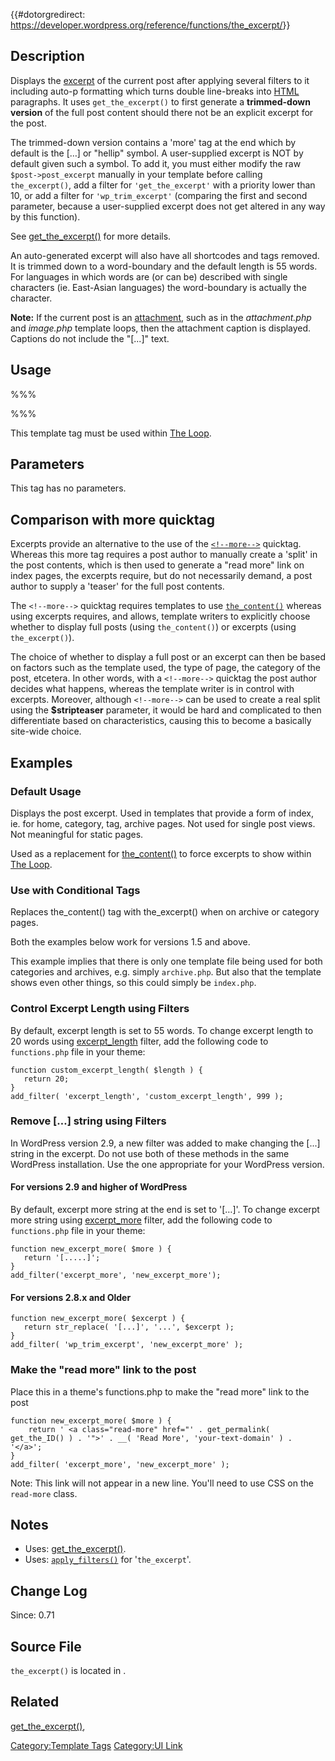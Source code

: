{{#dotorgredirect: https://developer.wordpress.org/reference/functions/the_excerpt/}}
{{Languages|
{{en|Template Tags/the_excerpt}}
{{ja|テンプレートタグ/the_excerpt}}
}}

== Description ==

Displays the [[Excerpt|excerpt]] of the current post after applying several filters to it including auto-p formatting which turns double line-breaks into [[Glossary#HTML|HTML]] paragraphs. It uses <tt>get_the_excerpt()</tt> to first generate a '''trimmed-down version''' of the full post content should there not be an explicit excerpt for the post.

The trimmed-down version contains a 'more' tag at the end which by default is the [&hellip;] or "hellip" symbol. A user-supplied excerpt is NOT by default given such a symbol. To add it, you must either modify the raw <tt>$post->post_excerpt</tt> manually in your template before calling <tt>the_excerpt()</tt>, add a filter for <tt>'get_the_excerpt'</tt> with a priority lower than 10, or add a filter for <tt>'wp_trim_excerpt'</tt> (comparing the first and second parameter, because a user-supplied excerpt does not get altered in any way by this function).

See [[Function Reference/get_the_excerpt|get_the_excerpt()]] for more details.

An auto-generated excerpt will also have all shortcodes and tags removed. It is trimmed down to a word-boundary and the default length is 55 words. For languages in which words are (or can be) described with single characters (ie. East-Asian languages) the word-boundary is actually the character.

'''Note:''' If the current post is an [[Using Image and File Attachments|attachment]], such as in the ''attachment.php'' and ''image.php'' template loops, then the attachment caption is displayed.  Captions do not include the "[...]" text.

== Usage ==

%%% <?php the_excerpt(); ?> %%%

This template tag must be used within [[The Loop]].

== Parameters ==

This tag has no parameters.

== Comparison with more quicktag ==

Excerpts provide an alternative to the use of the [[Customizing the Read More|<tt>&lt;!--more--&gt;</tt>]] quicktag. Whereas this more tag requires a post author to manually create a 'split' in the post contents, which is then used to generate a "read more" link on index pages, the excerpts require, but do not necessarily demand, a post author to supply a 'teaser' for the full post contents.

The <tt>&lt;!--more--&gt;</tt> quicktag requires templates to use [[Template_Tags/the_content|<tt> the_content()</tt>]] whereas using excerpts requires, and allows, template writers to explicitly choose whether to display full posts (using <tt>the_content()</tt>) or excerpts (using <tt>the_excerpt()</tt>).

The choice of whether to display a full post or an excerpt can then be based on factors such as the template used, the type of page, the category of the post, etcetera. In other words, with a <tt>&lt;!--more--&gt;</tt> quicktag the post author decides what happens, whereas the template writer is in control with excerpts. Moreover, although <tt>&lt;!--more--&gt;</tt> can be used to create a real split using the '''$stripteaser''' parameter, it would be hard and complicated to then differentiate based on characteristics, causing this to become a basically site-wide choice.

== Examples ==

=== Default Usage ===

Displays the post excerpt. Used in templates that provide a form of index, ie. for home, category, tag, archive pages. Not used for single post views. Not meaningful for static pages.

Used as a replacement for [[Template_Tags/the_content|the_content()]] to force excerpts to show within [[The Loop]].

 <?php the_excerpt(); ?>

=== Use with Conditional Tags ===

Replaces the_content() tag with the_excerpt() when on archive or category pages.

Both the examples below work for versions 1.5 and above.

 <?php if ( is_category() || is_archive() ) {
 	the_excerpt();
 } else {
 	the_content();
 } ?>

This example implies that there is only one template file being used for both categories and archives, e.g. simply <tt>archive.php</tt>. But also that the template shows even other things, so this could simply be <tt>index.php</tt>.

=== Control Excerpt Length using Filters ===

By default, excerpt length is set to 55 words.  To change excerpt length to 20 words using [[Plugin API/Filter Reference/excerpt length|excerpt_length]] filter, add the following code to <tt>functions.php</tt> file in your theme:

 function custom_excerpt_length( $length ) {
 	return 20;
 }
 add_filter( 'excerpt_length', 'custom_excerpt_length', 999 );

=== Remove [&hellip;] string using Filters ===

In WordPress version 2.9, a new filter was added to make changing the [...] string in the excerpt. Do not use both of these methods in the same WordPress installation. Use the one appropriate for your WordPress version.

==== For versions 2.9 and higher of WordPress ====

By default, excerpt more string at the end is set to '[&hellip;]'. To change excerpt more string using [[Plugin API/Filter Reference/excerpt more|excerpt_more]] filter, add the following code to <tt>functions.php</tt> file in your theme:

 function new_excerpt_more( $more ) {
 	return '[.....]';
 }
 add_filter('excerpt_more', 'new_excerpt_more');

==== For versions 2.8.x and Older ====

 function new_excerpt_more( $excerpt ) {
 	return str_replace( '[...]', '...', $excerpt );
 }
 add_filter( 'wp_trim_excerpt', 'new_excerpt_more' );

=== Make the "read more" link to the post ===

Place this in a theme's functions.php to make the "read more" link to the post

<pre>
function new_excerpt_more( $more ) {
	return ' <a class="read-more" href="' . get_permalink( get_the_ID() ) . '">' . __( 'Read More', 'your-text-domain' ) . '</a>';
}
add_filter( 'excerpt_more', 'new_excerpt_more' );
</pre>

Note: This link will not appear in a new line. You'll need to use CSS on the <code>read-more</code> class.

== Notes ==

* Uses: [[Function_Reference/get_the_excerpt|get_the_excerpt()]].
* Uses: [[Function_Reference/apply_filters|<tt>apply_filters()</tt>]] for '<tt>the_excerpt</tt>'.

== Change Log  ==

Since: 0.71

== Source File ==

<tt>the_excerpt()</tt> is located in {{Trac|wp-includes/post-template.php}}.

== Related ==

[[Function_Reference/get_the_excerpt|get_the_excerpt()]], {{Tag Post Tags}}

{{Tag Footer}}

[[Category:Template Tags]]
[[Category:UI Link]]